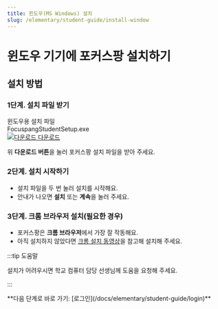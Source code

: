 ```yaml
---
title: 윈도우(MS Windows) 설치
slug: /elementary/student-guide/install-window
---
```


# 윈도우 기기에 포커스팡 설치하기

## 설치 방법

### 1단계. 설치 파일 받기

<div class="fp-download-container fp-download-blue">
  <div>
    <div class="fp-download-title">윈도우용 설치 파일</div>
    <div class="fp-download-desc">FocuspangStudentSetup.exe</div>
  </div>
  <a
    class="fp-download-button"
    href="https://ss1.cloud.kt.com:1000/focuspang-media/downloads/FocuspangStudentSetup.exe"
  >
    <img
      class="fp-download-icon"
      src="/img/download-white-icon.svg"
      alt="다운로드"
    />
    다운로드
  </a>
</div>

위 **다운로드 버튼**을 눌러 포커스팡 설치 파일을 받아 주세요.

### 2단계. 설치 시작하기

- 설치 파일을 두 번 눌러 설치를 시작해요.
- 안내가 나오면 **설치** 또는 **계속**을 눌러 주세요.

### 3단계. 크롬 브라우저 설치(필요한 경우)

- 포커스팡은 **크롬 브라우저**에서 가장 잘 작동해요.
- 아직 설치하지 않았다면 [크롬 설치 동영상](https://www.google.com/intl/ko_kr/chrome)을 참고해 설치해 주세요.

:::tip 도움말

설치가 어려우시면 학교 컴퓨터 담당 선생님께 도움을 요청해 주세요.

:::

<div class="link-center">
  **다음 단계로 바로 가기: [로그인](/docs/elementary/student-guide/login)**
</div>
